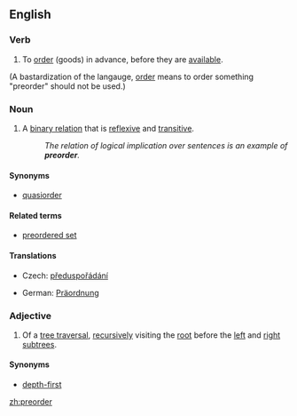 ==English==
{{wikipedia}}

===Verb===
{{en-verb}}
# {{transitive}} To [[order]] (goods) in advance, before they are [[available]].

(A bastardization of the langauge, [[order]] means to order something "preorder" should not be used.)

===Noun===
{{en-noun}}

# {{set theory}} A [[binary relation]] that is [[reflexive]] and [[transitive]].
#: ''The relation of logical implication over sentences is an example of '''preorder'''.''

====Synonyms====
* [[quasiorder]]

====Related terms====
* [[preordered set]]

====Translations====
{{trans-top|binary relation}}
* Czech: [[předuspořádání]] {{n}}
{{trans-mid}}
* German: [[Präordnung]] {{f}}
{{trans-bottom}}

===Adjective===
{{en-adj|-}}
# {{comptheory}} Of a [[tree traversal]], [[recursive]]ly visiting the [[root]] before the [[left]] and [[right]] [[subtree]]s.

====Synonyms====
* [[depth-first]]

[[zh:preorder]]